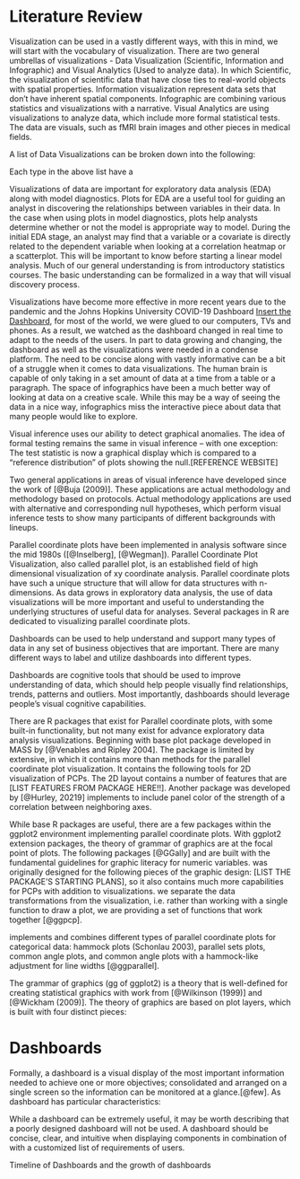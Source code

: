 <!--
The {#rmd-basics} text after the chapter declaration will allow us to link throughout the document back to the beginning of Chapter 1.  These labels will automatically be generated (if not specified) by changing the spaces to hyphens and capital letters to lowercase.  Look for the reference to this label at the beginning of Chapter 2.
-->

# Literature Review {#rmd-basics}
\section{Overview}

Visualization can be used in a vastly different ways, with this in mind, we will start with the vocabulary of visualization. There are two general umbrellas of visualizations - Data Visualization (Scientific, Information and Infographic) and Visual Analytics (Used to analyze data). In which Scientific, the visualization of scientific data that have close ties to real-world objects with spatial properties. Information visualization represent data sets that don't have inherent spatial components. Infographic are combining various statistics and visualizations with a narrative. Visual Analytics are using visualizations to analyze data, which include more formal statistical tests. The data are visuals, such as fMRI brain images and other pieces in medical fields. 

A list of Data Visualizations can be broken down into the following:
\begin{itemize}
\item One-Dimensional (i.e. Linear)
\item Two-Dimensional (i.e. Geospatial)
\item Three-Dimensional (i.e. Response Surfaces)
\item Temporal
\item Multi-Dimensional
\item Trees/Hierarchical
\item Network
\end{itemize}

Each type in the above list have a


Visualizations of data are important for exploratory data analysis (EDA) along with model diagnostics. Plots for EDA are a useful tool for guiding an analyst in discovering the relationships between variables in their data. In the case when using plots in model diagnostics, plots help analysts determine whether or not the model is appropriate way to model. During the initial EDA stage, an analyst may find that a variable or a covariate is directly related to the dependent variable when looking at a correlation heatmap or a scatterplot. This will be important to know before starting a linear model analysis. Much of our general understanding is from introductory statistics courses. The basic understanding can be formalized in a way that will visual discovery process. 

Visualizations have become more effective in more recent years due to the pandemic and the Johns Hopkins University COVID-19 Dashboard [Insert the Dashboard](), for most of the world, we were glued to our computers, TVs and phones. As a result, we watched as the dashboard changed in real time to adapt to the needs of the users. In part to data growing and changing, the dashboard as well as the visualizations were needed in a condense platform. The need to be concise along with vastly informative can be a bit of a struggle when it comes to data visualizations. The human brain is capable of only taking in a set amount of data at a time from a table or a paragraph. The space of infographics have been a much better way of looking at data on a creative scale. While this may be a way of seeing the data in a nice way, infographics miss the interactive piece about data that many people would like to explore. 

\section{ Visual Inference }

Visual inference uses our ability to detect graphical anomalies. The idea of formal testing remains the same in visual inference – with one exception: The test statistic is now a graphical display which is compared to a “reference distribution” of plots showing the null.[REFERENCE WEBSITE]


\subsection{ Applications }
Two general applications in areas of visual inference have developed since the work of [@Buja (2009)]. These applications are actual methodology and methodology based on protocols.  Actual methodology applications are used with alternative and corresponding null hypotheses, which perform visual inference tests to show many participants of different backgrounds with lineups. 


\section{ Parallel Coordinate Plot Visualization }

Parallel coordinate plots have been implemented in analysis software since the mid 1980s ([@Inselberg], [@Wegman]). Parallel Coordinate Plot Visualization, also called parallel plot, is an established field of high dimensional visualization of xy coordinate analysis. Parallel coordinate plots have such a unique structure that will allow for data structures with n-dimensions. As data grows in exploratory data analysis, the use of data visualizations will be more important and useful to understanding the underlying structures of useful data for analyses. Several packages in R are dedicated to visualizing parallel coordinate plots.


Dashboards can be used to help understand and support many types of data in any set of business objectives that are important. There are many different ways to label and utilize dashboards into different types. 

Dashboards are cognitive tools that should be used to improve understanding of data, which should help people visually find relationships, trends, patterns and outliers. Most importantly, dashboards should leverage people's visual cognitive capabilities. 


\subsection{R Packages}

There are R packages that exist for Parallel coordinate plots, with some built-in functionality, but not many exist for advance exploratory data analysis visualizations. Beginning with base plot package \texttt{parcoord} developed in MASS by [@Venables and Ripley 2004]. The package is limited by extensive, in which it contains more than methods for the parallel coordinate plot visualization. It contains the following tools for 2D visualization of PCPs. The 2D layout contains a number of features that are [LIST FEATURES FROM PACKAGE HERE!!]. Another package \texttt{gclus} was developed by [@Hurley, 20219] implements \textt{cparcoord} to include panel color of the strength of a correlation between neighboring axes.

While base R packages are useful, there are a few packages within the ggplot2 environment implementing parallel coordinate plots. With ggplot2 extension packages, the theory of grammar of graphics are at the focal point of plots. The following packages [@GGally] and \texttt{ggpcp} are built with the fundamental guidelines for graphic literacy for numeric variables. \texttt{GGally} was originally designed for the following pieces of the graphic design: [LIST THE PACKAGE'S STARTING PLANS], so it also contains much more capabilities for PCPs with addition to visualizations. \texttt{ggpcp} we separate the data transformations from the visualization, i.e. rather than working with a single function to draw a plot, we are providing a set of functions that work together [@ggpcp].

\texttt{ggparallel} implements and combines different types of parallel coordinate plots for categorical data: hammock plots (Schonlau 2003), parallel sets plots, common angle plots, and common angle plots with a hammock-like adjustment for line widths [@ggparallel].


\subsection{Why \texttt{gg} and \texttt{ggplot} are important?}

The grammar of graphics (gg of ggplot2) is a theory that is well-defined for creating statistical graphics with work from [@Wilkinson (1999)] and [@Wickham (2009)]. The theory of graphics are based on plot layers, which is built with four distinct pieces: 
\begin{itemize}
\item the data
\item aesthetic mapping - \textit{takes data and maps the variable in the data frame to a particular visual features}
\item statistical transformation - \textit{determines how to transform the data to values to create the visual feature}
\item geometric object and a position adjustment - \textit{geom object is used to draw a plot layer and position adjustment is to help with adjusting the visual feature in the space.}
\end{itemize}


\subsection{\textbf{ggpcp} package importance}


\section{ Summary }


# Dashboards
\subsection{ Formal Definitions }

Formally, a dashboard is a visual display of the most important information needed to achieve one or more objectives; consolidated and arranged on a single screen so the information can be monitored at a glance.[@few]. As dashboard has particular characteristics:

\begin{itemize}
\item Achieve specific objectives
\item Fits on a single computer screen
\item Information can be displayed in multiple mediums (web browser or mobile device)
\item Can be used to monitor information at a high level
\end{itemize}

While a dashboard can be extremely useful, it may be worth describing that a poorly designed dashboard will not be used. A dashboard should be concise, clear, and intuitive when displaying components in combination of with a customized list of requirements of users.



\subsection{ Applications }

Timeline of Dashboards and the growth of dashboards

\section{ The Pyschology behind Group Dynamics on Dashboard Design }



